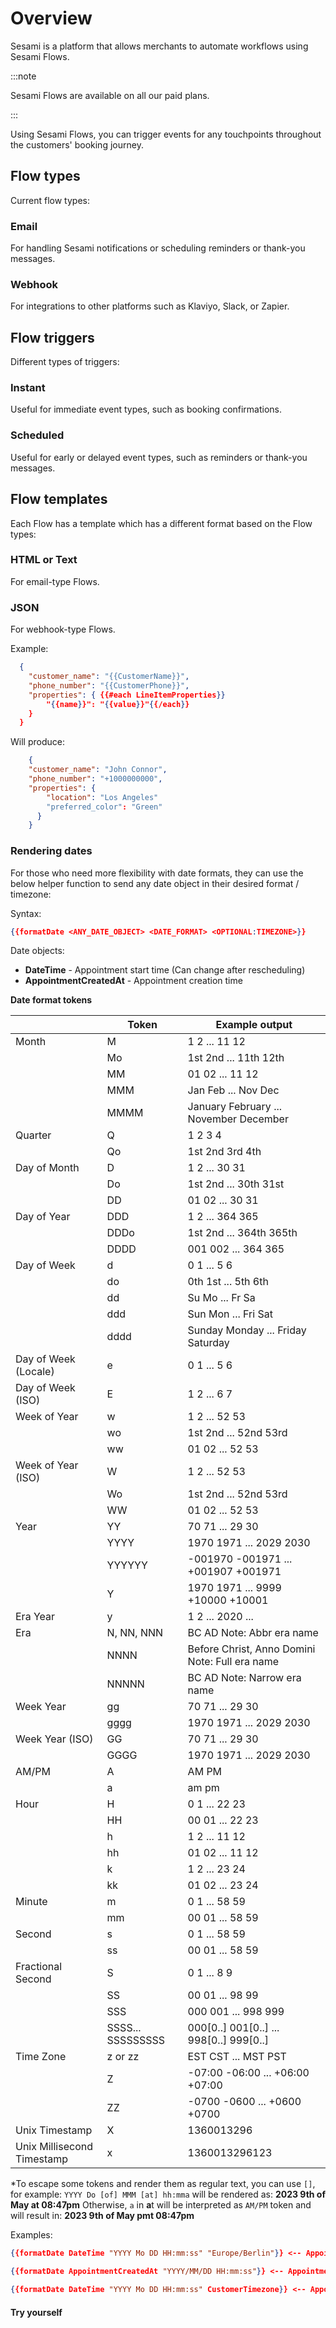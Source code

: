 
# Overview
Sesami is a platform that allows merchants to automate workflows using Sesami Flows.

:::note 

Sesami Flows are available on all our paid plans.

:::

Using Sesami Flows, you can trigger events for any touchpoints throughout the customers' booking journey.

 
## Flow types
Current flow types:

### Email
For handling Sesami notifications or scheduling reminders or thank-you messages.

### Webhook
For integrations to other platforms such as Klaviyo, Slack, or Zapier.


## Flow triggers
Different types of triggers:

### Instant
Useful for immediate event types, such as booking confirmations.

### Scheduled
Useful for early or delayed event types, such as reminders or thank-you messages.


## Flow templates
Each Flow has a template which has a different format based on the Flow types:

### HTML or Text
For email-type Flows.

### JSON
For webhook-type Flows.

Example:
```json
  {
    "customer_name": "{{CustomerName}}",
    "phone_number": "{{CustomerPhone}}",
    "properties": { {{#each LineItemProperties}}
        "{{name}}": "{{value}}"{{/each}}
    }
  }
```
Will produce:

```json
    {
    "customer_name": "John Connor",
    "phone_number": "+1000000000",
    "properties": { 
        "location": "Los Angeles"
        "preferred_color": "Green"
      }
    }
```
### Rendering dates
For those who need more flexibility with date formats, they can use the below helper function to send any date object in their desired format / timezone:

Syntax:
```json
{{formatDate <ANY_DATE_OBJECT> <DATE_FORMAT> <OPTIONAL:TIMEZONE>}}
```

Date objects:
- **DateTime** - Appointment start time (Can change after rescheduling)
- **AppointmentCreatedAt** - Appointment creation time

**Date format tokens**

|                            | Token             | Example output                                  |
|----------------------------|-------------------|-------------------------------------------------|
| Month                      | M                 | 1 2 ... 11 12                                   |
|                            | Mo                | 1st 2nd ... 11th 12th                           |
|                            | MM                | 01 02 ... 11 12                                 |
|                            | MMM               | Jan Feb ... Nov Dec                             |
|                            | MMMM              | January February ... November December          |
| Quarter                    | Q	               | 1 2 3 4                                         |
|                            | Qo                | 1st 2nd 3rd 4th                                 |
| Day of Month               | D                 | 1 2 ... 30 31                                   |
|                            | Do                | 1st 2nd ... 30th 31st                           |
|                            | DD                | 01 02 ... 30 31                                 |
| Day of Year	               | DDD               | 1 2 ... 364 365                                 |
|                            | DDDo              |	1st 2nd ... 364th 365th                        |
|                            | DDDD              |	001 002 ... 364 365                            |
| Day of Week	               | d                 | 0 1 ... 5 6                                     |
|                            | do     	         | 0th 1st ... 5th 6th                             |
|                            | dd     	         | Su Mo ... Fr Sa                                 |
|                            | ddd     	         | Sun Mon ... Fri Sat                             |
|                            | dddd              | Sunday Monday ... Friday Saturday               |
| Day of Week (Locale)       | e                 | 	0 1 ... 5 6                                    |
| Day of Week (ISO)	         | E                 | 1 2 ... 6 7                                     |
| Week of Year               | w                 |	1 2 ... 52 53                                  |
|                            | wo                |	1st 2nd ... 52nd 53rd                          |
|                            | ww                |	01 02 ... 52 53                                |
| Week of Year (ISO)         | W                 |	1 2 ... 52 53                                  |
|                            | Wo                |	1st 2nd ... 52nd 53rd                          |
|                            | WW                |	01 02 ... 52 53                                |
| Year                       | YY                |	70 71 ... 29 30                                |
|                            | YYYY              |	1970 1971 ... 2029 2030                        |
|                            | YYYYYY            |	-001970 -001971 ... +001907 +001971            |
|                            | Y                 |	1970 1971 ... 9999 +10000 +10001               |
| Era Year                   | y	               | 1 2 ... 2020 ...                                |
| Era	                       | N, NN, NNN	       | BC AD Note: Abbr era name                       |
|                            | NNNN              |	Before Christ, Anno Domini Note: Full era name |
|                            | NNNNN             |	BC AD Note: Narrow era name                    |
| Week Year	                 | gg                |	70 71 ... 29 30                                |
|                            | gggg              |	1970 1971 ... 2029 2030                        |
| Week Year (ISO)	           | GG                | 70 71 ... 29 30                                 |
|                            | GGGG              |	1970 1971 ... 2029 2030                        |                
| AM/PM                      | A                 |	AM PM                                          |
|                            | a                 |	am pm                                          |
| Hour	                     | H                 |	0 1 ... 22 23                                  |
|                            | HH                |	00 01 ... 22 23                                |
|                            | h                 |	1 2 ... 11 12                                  |
|                            | hh                |	01 02 ... 11 12                                |
|                            | k                 |	1 2 ... 23 24                                  |
|                            | kk                |	01 02 ... 23 24                                |
| Minute	                   | m                 |	0 1 ... 58 59                                  |
|                            | mm                |	00 01 ... 58 59                                |
| Second                     | s                 |	0 1 ... 58 59                                  |
|                            | ss                |	00 01 ... 58 59                                |
| Fractional Second          | S                 |	0 1 ... 8 9                                    |
|                            | SS                |	00 01 ... 98 99                                |
|                            | SSS               |	000 001 ... 998 999                            |
|                            | SSSS... SSSSSSSSS |	000[0..] 001[0..] ... 998[0..] 999[0..]        |
| Time Zone	                 | z or zz           | EST CST ... MST PST                             |
|                            | Z                 |	-07:00 -06:00 ... +06:00 +07:00                |
|                            | ZZ                |	-0700 -0600 ... +0600 +0700                    |
| Unix Timestamp 	           | X                 |	1360013296                                     |
| Unix Millisecond Timestamp | x                 |	1360013296123                                  |


*To escape some tokens and render them as regular text, you can use `[]`, for example: `YYYY Do [of] MMM [at] hh:mma` will be rendered as: **2023 9th of May at 08:47pm**
Otherwise, `a` in **a**t will be interpreted as `AM/PM` token and will result in: **2023 9th of May pmt 08:47pm**

Examples:
```json
{{formatDate DateTime "YYYY Mo DD HH:mm:ss" "Europe/Berlin"}} <-- Appointment time in Berlin timezone formatted like: 2022 Dec 12 18:30:00

{{formatDate AppointmentCreatedAt "YYYY/MM/DD HH:mm:ss"}} <-- Appointment creation time formatted like: 2022/12/21 18:30:00

{{formatDate DateTime "YYYY Mo DD HH:mm:ss" CustomerTimezone}} <-- Appointment time in customer timezone formatted like: 2022 Dec 12 18:30:00
```
#### Try yourself

<DateFormatPreview />
